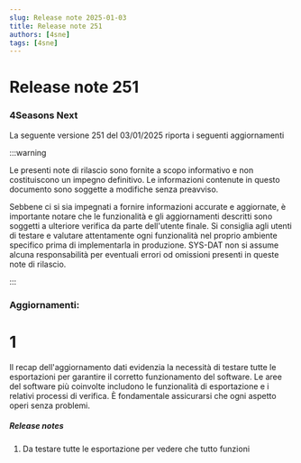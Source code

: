 ```yaml
---
slug: Release note 2025-01-03
title: Release note 251
authors: [4sne]
tags: [4sne]
---
```


# Release note 251

### 4Seasons Next

La seguente versione 251 del 03/01/2025 riporta i seguenti aggiornamenti

:::warning

Le presenti note di rilascio sono fornite a scopo informativo e non costituiscono un impegno definitivo. Le informazioni contenute in questo documento sono soggette a modifiche senza preavviso.

Sebbene ci si sia impegnati a fornire informazioni accurate e aggiornate, è importante notare che le funzionalità e gli aggiornamenti descritti sono soggetti a ulteriore verifica da parte dell'utente finale.  Si consiglia agli utenti di testare e valutare attentamente ogni funzionalità nel proprio ambiente specifico prima di implementarla in produzione.
SYS-DAT non si assume alcuna responsabilità per eventuali errori od omissioni presenti in queste note di rilascio.

:::


<!-- truncate -->

### Aggiornamenti:        

#  1

Il recap dell'aggiornamento dati evidenzia la necessità di testare tutte le esportazioni per garantire il corretto funzionamento del software. Le aree del software più coinvolte includono le funzionalità di esportazione e i relativi processi di verifica. È fondamentale assicurarsi che ogni aspetto operi senza problemi.


##### Release notes

1. Da testare tutte le esportazione per vedere che tutto funzioni&nbsp; 
